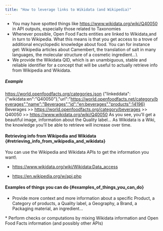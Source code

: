 ```yaml
---
title: "How to leverage links to Wikidata (and Wikipedia)"
---
```


- You may have spotted things like https://www.wikidata.org/wiki/Q40050 in API outputs, especially those related to Taxonomies
- Whenever possible, Open Food Facts entities are linked to Wikidata,and in turn to Wikipedia. What this means is that you get access to a trove of additional encyclopedic knowledge about food. You can for instance get: Wikipedia articles about Camembert, the translation of salt in many languages, the molecular structure of a cosmetic ingredient...\
- We provide the Wikidata QID, which is an unambiguous, stable and reliable identifier for a concept that will be useful to actually retrieve info from Wikipedia and Wikidata.

##### Example

https://world.openfoodfacts.org/categories.json
{"linkeddata":{"wikidata:en":"Q40050"},"url":"https://world.openfoodfacts.net/category/beverages","name":"Beverages","id":"en:beverages","products":14196}
Beverages >> https://world.openfoodfacts.org/category/beverages >> Q40050 >> https://www.wikidata.org/wiki/Q40050
As you see, you\'ll get a beautiful image, information about the Quality label... As Wikidata is a Wiki, the knowledge you\'ll be able to retrieve will increase over time.

#### Retrieving info from Wikipedia and Wikidata {#retrieving_info_from_wikipedia_and_wikidata}

You can use the Wikipedia and Wikidata APIs to get the information you want\

- https://www.wikidata.org/wiki/Wikidata:Data_access

* https://en.wikipedia.org/w/api.php

#### Examples of things you can do {#examples_of_things_you_can_do}

- Provide more context and more information about a specific Product, a Category of products, a Quality label, a Geography, a Brand, a Packaging material, an ingredient...

\* Perform checks or computations by mixing Wikidata information and Open Food Facts information (and possibly other APIs)
